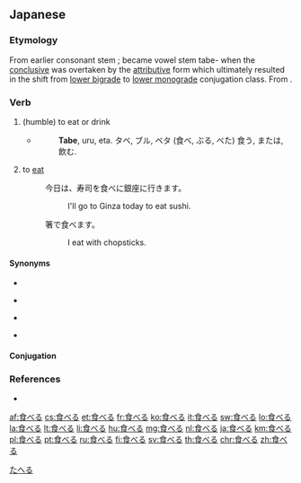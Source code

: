 ==Japanese==
{{ja-kanjitab|食}}

===Etymology===
From earlier consonant stem {{term|食ぶ|tab-}}; became vowel stem tabe- when the [[終止形|conclusive]] was overtaken by the [[連体形|attributive]] form which ultimately resulted in the shift from [[下二段活用|lower bigrade]] to [[下一段活用|lower monograde]] conjugation class. From {{term|賜ぶ|tab-|receive}}.

===Verb===
{{ja-verb|kk|type=2|hira=たべる|rom=taberu|hidx=たへる}}

# (humble) to eat or drink
#* {{RQ:Nippo Jisho|594}}
#*: '''Tabe''', uru, eta. タベ, ブル, ベタ (食べ, ぶる, べた) 食う, または, 飲む.
# to [[eat]]
#: 今日は、寿司を食べに銀座に行きます。
#:: I'll go to Ginza today to eat sushi.
#: 箸で食べます。
#:: I eat with chopsticks.

====Synonyms====
* {{term|食む|||tr=[[はむ]], [[hamu]]|lang=ja}}
* {{term|食う|||tr=[[くう]], [[kuu]]|lang=ja}} {{qualifier|male, vulgar}}
* {{term|まぼる|||tr=[[maboru]]|lang=ja}}
* {{term|召し上がる|||tr=[[めしあがる]], [[meshiagaru]]|lang=ja}} {{qualifier|honorific}}

====Conjugation====
{{ja-ichi|食べ|たべ|tabe}}

===References===
* {{R:Nippo Jisho}}

[[Category:1000 Japanese basic words|たへる]]

[[af:食べる]]
[[cs:食べる]]
[[et:食べる]]
[[fr:食べる]]
[[ko:食べる]]
[[it:食べる]]
[[sw:食べる]]
[[lo:食べる]]
[[la:食べる]]
[[lt:食べる]]
[[li:食べる]]
[[hu:食べる]]
[[mg:食べる]]
[[nl:食べる]]
[[ja:食べる]]
[[km:食べる]]
[[pl:食べる]]
[[pt:食べる]]
[[ru:食べる]]
[[fi:食べる]]
[[sv:食べる]]
[[th:食べる]]
[[chr:食べる]]
[[zh:食べる]]